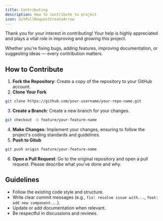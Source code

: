 ```yaml
---
title: Contributing
description: How to contribute to project
icon: GitPullRequestCreateArrow
---
```



Thank you for your interest in contributing! Your help is highly appreciated and plays a vital role in improving and growing this project.

Whether you're fixing bugs, adding features, improving documentation, or suggesting ideas — every contribution matters.

## How to Contribute
1. **Fork the Repository**: Create a copy of the repository to your GitHub account.
2. **Clone Your Fork**
```bash
git clone https://github.com/your-username/your-repo-name.git
```
3. **Create a Branch**: Create a new branch for your changes.
```bash
git checkout -b feature/your-feature-name
```
4. **Make Changes**: Implement your changes, ensuring to follow the project's coding standards and guidelines.
5. **Push to Gitub**
```bash
git push origin feature/your-feature-name
```
6. **Open a Pull Request**:  Go to the original repository and open a pull request. Please describe what you’ve done and why.

## Guidelines
- Follow the existing code style and structure.
- Write clear commit messages (e.g., `fix: resolve issue with...`, `feat: add new component...`).
- Update or add documentation when relevant.
- Be respectful in discussions and reviews.


